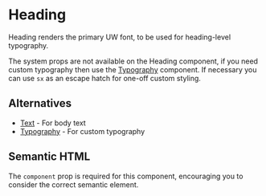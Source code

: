 
<Meta of={Stories} />

# Heading

Heading renders the primary UW font, to be used for heading-level typography.

The system props are not available on the Heading component, if you need custom typography then use the [Typography](?path=/docs/components-typography--documentation) component.
If necessary you can use `sx` as an escape hatch for one-off custom styling.

## Alternatives

- [Text](?path=/docs/components-text--documentation) - For body text
- [Typography](?path=/docs/components-typography--documentation) - For custom typography

## Semantic HTML

The `component` prop is required for this component, encouraging you to consider the correct semantic element.
